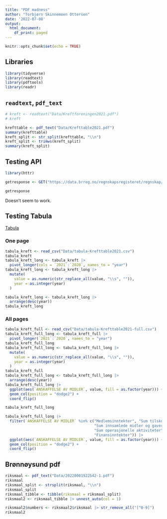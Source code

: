 ```yaml
---
title: "PDF madness"
author: "Torbjørn Skinnemoen Ottersen"
date: '2022-07-08'
output: 
  html_document: 
    df_print: paged
---
```


```r
knitr::opts_chunk$set(echo = TRUE)
```

## Libraries

```r
library(tidyverse)
library(readtext)
library(pdftools)
library(readr)
```

## `readtext`, `pdf_text`

```r
# kreft <- readtext("Data/Kreftforeningen2021.pdf")
# kreft

krefttable <- pdf_text("Data/Krefttable2021.pdf")
summary(krefttable)
kreft_split <- str_split(krefttable, "\\n")
kreft_split <- trimws(kreft_split)
summary(kreft_split)
```

## Testing API

```r
library(httr)

getresponse <- GET("https://data.brreg.no/regnskapsregisteret/regnskap/951812528?%C3%A5r=2019&regnskapstype=SELSKAP")

getresponse

```

Doesn't seem to work.

## Testing Tabula

[Tabula](https://tabula.technology)

### One page

```r
tabula_kreft <- read_csv("Data/tabula-Krefttable2021.csv")
tabula_kreft
tabula_kreft_long <- tabula_kreft |> 
  pivot_longer(cols = `2021`:`2020`, names_to = "year")
tabula_kreft_long <- tabula_kreft_long |> 
  mutate(
    value = as.numeric(str_replace_all(value, "\\s", "")),
    year = as.integer(year)
  )

tabula_kreft_long <- tabula_kreft_long |> 
  arrange(desc(year))
tabula_kreft_long
```

### All pages
```r
tabula_kreft_full <- read_csv("Data/tabula-Krefttable2021-full.csv")
tabula_kreft_full_long <- tabula_kreft_full |> 
  pivot_longer(`2021`:`2020`, names_to = "year")
tabula_kreft_full_long
tabula_kreft_full_long <- tabula_kreft_full_long |> 
  mutate(
    value = as.numeric(str_replace_all(value, "\\s", "")),
    year = as.integer(year)
  )
tabula_kreft_full
tabula_kreft_full_long <- tabula_kreft_full_long |> 
  arrange(desc(year))
tabula_kreft_full_long |> 
  ggplot(aes(`ANSKAFFELSE AV MIDLER`, value, fill = as.factor(year))) +
  geom_col(position = "dodge2") +
  coord_flip()

tabula_kreft_full_long

tabula_kreft_full_long |> 
  filter(`ANSKAFFELSE AV MIDLER` %in% c("Medlemsinntekter", "Sum tilskudd",
                                        "Sum innsamlede midler og gaver",
                                        "Sum operasjonelle aktiviteter",
                                        "Finansinntekter")) |> 
  ggplot(aes(`ANSKAFFELSE AV MIDLER`, value, fill = as.factor(year))) +
  geom_col(position = "dodge2") +
  coord_flip()
```

## Brønnøysund pdf
```r
riksmaal <- pdf_text("Data/20220001922542-1.pdf")
riksmaal
riksmaal_split <- strsplit(riksmaal, "\\n")
riksmaal_split
riksmaal_tibble <- tibble(riksmaal = riksmaal_split)
riksmaal2 <- riksmaal_tibble |> unnest_auto(col = 1)

riksmaal2$numbers <- riksmaal2$riksmaal |> str_remove_all("[^0-9]")
riksmaal2
```








